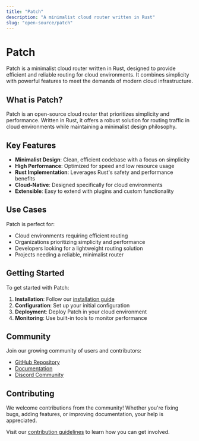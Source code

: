 ```yaml
---
title: "Patch"
description: "A minimalist cloud router written in Rust"
slug: "open-source/patch"
---
```


# Patch

Patch is a minimalist cloud router written in Rust, designed to provide efficient and reliable routing for cloud environments. It combines simplicity with powerful features to meet the demands of modern cloud infrastructure.

## What is Patch?

Patch is an open-source cloud router that prioritizes simplicity and performance. Written in Rust, it offers a robust solution for routing traffic in cloud environments while maintaining a minimalist design philosophy.

## Key Features

- **Minimalist Design**: Clean, efficient codebase with a focus on simplicity
- **High Performance**: Optimized for speed and low resource usage
- **Rust Implementation**: Leverages Rust's safety and performance benefits
- **Cloud-Native**: Designed specifically for cloud environments
- **Extensible**: Easy to extend with plugins and custom functionality

## Use Cases

Patch is perfect for:

- Cloud environments requiring efficient routing
- Organizations prioritizing simplicity and performance
- Developers looking for a lightweight routing solution
- Projects needing a reliable, minimalist router

## Getting Started

To get started with Patch:

1. **Installation**: Follow our [installation guide](https://github.com/datum/patch)
2. **Configuration**: Set up your initial configuration
3. **Deployment**: Deploy Patch in your cloud environment
4. **Monitoring**: Use built-in tools to monitor performance

## Community

Join our growing community of users and contributors:

- [GitHub Repository](https://github.com/datum/patch)
- [Documentation](https://datum.io/docs/patch)
- [Discord Community](https://discord.gg/datum)

## Contributing

We welcome contributions from the community! Whether you're fixing bugs, adding features, or improving documentation, your help is appreciated.

Visit our [contribution guidelines](https://github.com/datum/patch/blob/main/CONTRIBUTING.md) to learn how you can get involved. 